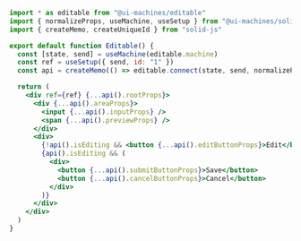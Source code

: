 ```jsx
import * as editable from "@ui-machines/editable"
import { normalizeProps, useMachine, useSetup } from "@ui-machines/solid"
import { createMemo, createUniqueId } from "solid-js"

export default function Editable() {
  const [state, send] = useMachine(editable.machine)
  const ref = useSetup({ send, id: "1" })
  const api = createMemo(() => editable.connect(state, send, normalizeProps))

  return (
    <div ref={ref} {...api().rootProps}>
      <div {...api().areaProps}>
        <input {...api().inputProps} />
        <span {...api().previewProps} />
      </div>
      <div>
        {!api().isEditing && <button {...api().editButtonProps}>Edit</button>}
        {api().isEditing && (
          <div>
            <button {...api().submitButtonProps}>Save</button>
            <button {...api().cancelButtonProps}>Cancel</button>
          </div>
        )}
      </div>
    </div>
  )
}
```
